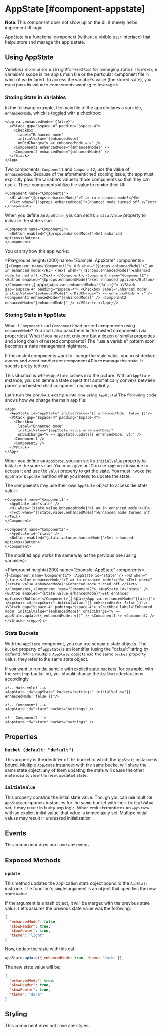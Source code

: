 
# AppState [#component-appstate]

<Callout>**Note**: This component does not show up on the UI; it merely helps implement UI logic.</Callout>

AppState is a functional component (without a visible user interface) that helps store and manage the app's state.

## Using AppState

Variables in xmlui are a straightforward tool for managing states. However, a variable's scope is the app's main file or the particular component file in which it is declared. To access the variable's value (the stored state), you must pass its value to components wanting to leverage it.

### Storing State in Variables

In the following example, the main file of the app declares a variable, `enhancedMode`, which is toggled with a checkbox:

```xmlui copy filename="Main.xmlui" /enhancedMode/
<App var.enhancedMode="{false}">
  <VStack gap="$space-4" padding="$space-4">
    <Checkbox
      label="Enhanced mode"
      initialValue="{enhancedMode}"
      onDidChange="v => enhancedMode = v" />
    <Component1 enhancedMode="{enhancedMode}" />
    <Component2 enhancedMode="{enhancedMode}" />
  </VStack>
</App>
```

Two components, `Component1` and `Component2`, use the value of `enhancedMode`. Because of the aforementioned scoping issue, the app must explicitly pass the variable's value to those components so that they can use it. These components utilize the value to render their UI:

```xmlui copy filename="Component1.xmlui" /enhancedMode/
<Component name="Component1">
  <H3 when="{$props.enhancedMode}">I am in enhanced mode!</H3>
  <Text when="{!$props.enhancedMode}">Enhanced mode turned off.</Text>
</Component>
```

When you define an `AppState`, you can set its `initialValue` property to initialize the state value.

```xmlui copy filename="Component2.xmlui" /enhancedMode/
<Component name="Component2">
  <Button enabled="{$props.enhancedMode}">Set enhanced options</Button>
</Component>
```

You can try how this app works:

<Playground
  height={200}
  name="Example: AppState"
  components={[`
    <Component name="Component1">
      <H3 when="{$props.enhancedMode}">I am in enhanced mode!</H3>
      <Text when="{!$props.enhancedMode}">Enhanced mode turned off.</Text>
    </Component>
  `,
  `
    <Component name="Component2">
      <Button enabled="{$props.enhancedMode}">Set enhanced options</Button>
    </Component>
  `
  ]}
  app={`
    <App var.enhancedMode="{false}">
      <VStack gap="$space-4" padding="$space-4">
        <Checkbox
          label="Enhanced mode"
          initialValue="{enhancedMode}"
          onDidChange="v => enhancedMode = v" />
        <Component1 enhancedMode="{enhancedMode}" />
        <Component2 enhancedMode="{enhancedMode}" />
      </VStack>
    </App>
  `}
/>

### Storing State in AppState

What if `Component1` and `Component2` had nested components using `enhancedMode`? You must also pass them to the nested components (via properties). What if you have not only one but a dozen of similar properties and a long chain of nested components? The "use a variable" pattern soon becomes a state management nightmare.

If the nested components want to change the state value, you must declare events and event handlers or component APIs to manage the state. It sounds pretty tedious!

This situation is where `AppState` comes into the picture. With an `AppState` instance, you can define a state object that automatically conveys between parent and nested child component chains implicitly.

Let's turn the previous example into one using `AppState`! The following code shows how we change the main app file:

```xmlui copy filename="Main.xmlui" /appState.update/ /appState.value/
<App>
  <AppState id="appState" initialValue="{{ enhancedMode: false }}"/>
  <VStack gap="$space-4" padding="$space-4">
    <Checkbox
      label="Enhanced mode"
      initialValue="{appState.value.enhancedMode}"
      onDidChange="v => appState.update({ enhancedMode: v})" />
    <Component1 />
    <Component2 />
  </VStack>
</App>
```

When you define an `AppState`, you can set its `initialValue` property to initialize the state value. You must give an ID to the `AppState` instance to access it and use the `value` property to get the state. You must invoke the `AppState`'s `update` method when you intend to update the state.

The components may use their own `AppState` object to access the state value:

```xmlui copy filename="Component1.xmlui" /state.value.enhancedMode/
<Component name="Component1">
  <AppState id="state" />
  <H3 when="{state.value.enhancedMode}">I am in enhanced mode!</H3>
  <Text when="{!state.value.enhancedMode}">Enhanced mode turned off.</Text>
</Component>
```

```xmlui copy filename="Component2.xmlui" /state.value.enhancedMode/
<Component name="Component2">
  <AppState id="state" />
  <Button enabled="{state.value.enhancedMode}">Set enhanced options</Button>
</Component>
```
The modified app works the same way as the previous one (using variables):

<Playground
  height={200}
  name="Example: AppState"
  components={[`
    <Component name="Component1">
      <AppState id="state" />
      <H3 when="{state.value.enhancedMode}">I am in enhanced mode!</H3>
      <Text when="{!state.value.enhancedMode}">Enhanced mode turned off.</Text>
    </Component>
  `,
  `
    <Component name="Component2">
      <AppState id="state" />
      <Button enabled="{state.value.enhancedMode}">Set enhanced options</Button>
    </Component>
  `
  ]}
  app={`
    <App var.enhancedMode="{false}">
      <AppState id="appState" initialValue="{{ enhancedMode: false }}"/>
      <VStack gap="$space-4" padding="$space-4">
        <Checkbox
          label="Enhanced mode"
          initialValue="{enhancedMode}"
          onDidChange="v => appState.update({ enhancedMode: v})" />
        <Component1 />
        <Component2 />
      </VStack>
    </App>
  `}
/>

### State Buckets

With the `AppState` component, you can use separate state objects. The `bucket` property of `AppState` is an identifier (using the "default" string by default). While multiple `AppState` objects use the same `bucket` property value, they refer to the same state object.

If you want to run the sample with explicit state buckets (for example, with the `settings` bucket id), you should change the `AppState` declarations accordingly:

```xmlui /bucket="settings"/
<!-- Main.xmlui -->
<AppState id="appState" bucket="settings" initialValue="{{ enhancedMode: false }}"/>

<!-- Component1 -->
<AppState id="state" bucket="settings" />

<!-- Component2 -->
<AppState id="state" bucket="settings" />
```

## Properties

### `bucket (default: "default")`

This property is the identifier of the bucket to which the `AppState` instance is bound. Multiple `AppState` instances with the same bucket will share the same state object: any of them updating the state will cause the other instances to view the new, updated state.

### `initialValue`

This property contains the initial state value. Though you can use multiple `AppState`component instances for the same bucket with their `initialValue` set, it may result in faulty app logic. When xmlui instantiates an `AppState` with an explicit initial value, that value is immediately set. Multiple initial values may result in undesired initialization.

## Events

This component does not have any events.

## Exposed Methods

### `update`

This method updates the application state object bound to the `AppState` instance. The function's single argument is an object that specifies the new state value.

If the argument is a hash object, it will be merged with the previous state value. Let's assume the previous state value was the following:

```json
{
  "enhancedMode": false,
  "showHeader": true,
  "showFooter": true,
  "theme": "light"
}
```

Now, update the state with this call:

```js
appState.update({ enhancedMode: true, theme: "dark" });
```

The new state value will be:

```json
{
  "enhancedMode": true,
  "showHeader": true,
  "showFooter": true,
  "theme": "dark"
}
```

## Styling

This component does not have any styles.
